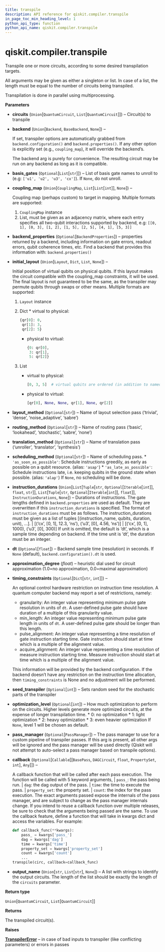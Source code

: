 ```yaml
---
title: transpile
description: API reference for qiskit.compiler.transpile
in_page_toc_min_heading_level: 1
python_api_type: function
python_api_name: qiskit.compiler.transpile
---
```


# qiskit.compiler.transpile

<Function id="qiskit.compiler.transpile" github="https://github.com/qiskit/qiskit/tree/stable/0.18/qiskit/compiler/transpiler.py" signature="transpile(circuits, backend=None, basis_gates=None, coupling_map=None, backend_properties=None, initial_layout=None, layout_method=None, routing_method=None, translation_method=None, scheduling_method=None, instruction_durations=None, dt=None, approximation_degree=None, timing_constraints=None, seed_transpiler=None, optimization_level=None, pass_manager=None, callback=None, output_name=None)">
  Transpile one or more circuits, according to some desired transpilation targets.

  All arguments may be given as either a singleton or list. In case of a list, the length must be equal to the number of circuits being transpiled.

  Transpilation is done in parallel using multiprocessing.

  **Parameters**

  *   **circuits** (`Union`\[`QuantumCircuit`, `List`\[`QuantumCircuit`]]) – Circuit(s) to transpile

  *   **backend** (`Union`\[`Backend`, `BaseBackend`, `None`]) –

      If set, transpiler options are automatically grabbed from `backend.configuration()` and `backend.properties()`. If any other option is explicitly set (e.g., `coupling_map`), it will override the backend’s.

        <Admonition title="Note" type="note">
          The backend arg is purely for convenience. The resulting circuit may be run on any backend as long as it is compatible.
        </Admonition>

  *   **basis\_gates** (`Optional`\[`List`\[`str`]]) – List of basis gate names to unroll to (e.g: `['u1', 'u2', 'u3', 'cx']`). If `None`, do not unroll.

  *   **coupling\_map** (`Union`\[`CouplingMap`, `List`\[`List`\[`int`]], `None`]) –

      Coupling map (perhaps custom) to target in mapping. Multiple formats are supported:

      1.  `CouplingMap` instance
      2.  List, must be given as an adjacency matrix, where each entry specifies all two-qubit interactions supported by backend, e.g: `[[0, 1], [0, 3], [1, 2], [1, 5], [2, 5], [4, 1], [5, 3]]`

  *   **backend\_properties** (`Optional`\[`BackendProperties`]) – properties returned by a backend, including information on gate errors, readout errors, qubit coherence times, etc. Find a backend that provides this information with: `backend.properties()`

  *   **initial\_layout** (`Union`\[`Layout`, `Dict`, `List`, `None`]) –

      Initial position of virtual qubits on physical qubits. If this layout makes the circuit compatible with the coupling\_map constraints, it will be used. The final layout is not guaranteed to be the same, as the transpiler may permute qubits through swaps or other means. Multiple formats are supported:

      1.  `Layout` instance

      2.  Dict \* virtual to physical:

          ```python
          {qr[0]: 0,
           qr[1]: 3,
           qr[2]: 5}
          ```

          *   physical to virtual:

              ```python
              {0: qr[0],
               3: qr[1],
               5: qr[2]}
              ```

      3.  List

          *   virtual to physical:

              ```python
              [0, 3, 5]  # virtual qubits are ordered (in addition to named)
              ```

          *   physical to virtual:

              ```python
              [qr[0], None, None, qr[1], None, qr[2]]
              ```

  *   **layout\_method** (`Optional`\[`str`]) – Name of layout selection pass (‘trivial’, ‘dense’, ‘noise\_adaptive’, ‘sabre’)

  *   **routing\_method** (`Optional`\[`str`]) – Name of routing pass (‘basic’, ‘lookahead’, ‘stochastic’, ‘sabre’, ‘none’)

  *   **translation\_method** (`Optional`\[`str`]) – Name of translation pass (‘unroller’, ‘translator’, ‘synthesis’)

  *   **scheduling\_method** (`Optional`\[`str`]) – Name of scheduling pass. \* `'as_soon_as_possible'`: Schedule instructions greedily, as early as possible on a qubit resource. (alias: `'asap'`) \* `'as_late_as_possible'`: Schedule instructions late, i.e. keeping qubits in the ground state when possible. (alias: `'alap'`) If `None`, no scheduling will be done.

  *   **instruction\_durations** (`Union`\[`List`\[`Tuple`\[`str`, `Optional`\[`Iterable`\[`int`]], `float`, `str`]], `List`\[`Tuple`\[`str`, `Optional`\[`Iterable`\[`int`]], `float`]], `InstructionDurations`, `None`]) – Durations of instructions. The gate lengths defined in `backend.properties` are used as default. They are overwritten if this `instruction_durations` is specified. The format of `instruction_durations` must be as follows. The instruction\_durations must be given as a list of tuples \[(instruction\_name, qubits, duration, unit), …]. | \[(‘cx’, \[0, 1], 12.3, ‘ns’), (‘u3’, \[0], 4.56, ‘ns’)] | \[(‘cx’, \[0, 1], 1000), (‘u3’, \[0], 300)] If unit is omitted, the default is ‘dt’, which is a sample time depending on backend. If the time unit is ‘dt’, the duration must be an integer.

  *   **dt** (`Optional`\[`float`]) – Backend sample time (resolution) in seconds. If `None` (default), `backend.configuration().dt` is used.

  *   **approximation\_degree** (*float*) – heuristic dial used for circuit approximation (1.0=no approximation, 0.0=maximal approximation)

  *   **timing\_constraints** (`Optional`\[`Dict`\[`str`, `int`]]) –

      An optional control hardware restriction on instruction time resolution. A quantum computer backend may report a set of restrictions, namely:

      *   granularity: An integer value representing minimum pulse gate resolution in units of `dt`. A user-defined pulse gate should have duration of a multiple of this granularity value.
      *   min\_length: An integer value representing minimum pulse gate length in units of `dt`. A user-defined pulse gate should be longer than this length.
      *   pulse\_alignment: An integer value representing a time resolution of gate instruction starting time. Gate instruction should start at time which is a multiple of the alignment value.
      *   acquire\_alignment: An integer value representing a time resolution of measure instruction starting time. Measure instruction should start at time which is a multiple of the alignment value.

      This information will be provided by the backend configuration. If the backend doesn’t have any restriction on the instruction time allocation, then `timing_constraints` is None and no adjustment will be performed.

  *   **seed\_transpiler** (`Optional`\[`int`]) – Sets random seed for the stochastic parts of the transpiler

  *   **optimization\_level** (`Optional`\[`int`]) – How much optimization to perform on the circuits. Higher levels generate more optimized circuits, at the expense of longer transpilation time. \* 0: no optimization \* 1: light optimization \* 2: heavy optimization \* 3: even heavier optimization If `None`, level 1 will be chosen as default.

  *   **pass\_manager** (`Optional`\[`PassManager`]) – The pass manager to use for a custom pipeline of transpiler passes. If this arg is present, all other args will be ignored and the pass manager will be used directly (Qiskit will not attempt to auto-select a pass manager based on transpile options).

  *   **callback** (`Optional`\[`Callable`\[\[`BasePass`, `DAGCircuit`, `float`, `PropertySet`, `int`], `Any`]]) –

      A callback function that will be called after each pass execution. The function will be called with 5 keyword arguments, | `pass_`: the pass being run. | `dag`: the dag output of the pass. | `time`: the time to execute the pass. | `property_set`: the property set. | `count`: the index for the pass execution. The exact arguments passed expose the internals of the pass manager, and are subject to change as the pass manager internals change. If you intend to reuse a callback function over multiple releases, be sure to check that the arguments being passed are the same. To use the callback feature, define a function that will take in kwargs dict and access the variables. For example:

      ```python
      def callback_func(**kwargs):
          pass_ = kwargs['pass_']
          dag = kwargs['dag']
          time = kwargs['time']
          property_set = kwargs['property_set']
          count = kwargs['count']
          ...
      transpile(circ, callback=callback_func)
      ```

  *   **output\_name** (`Union`\[`str`, `List`\[`str`], `None`]) – A list with strings to identify the output circuits. The length of the list should be exactly the length of the `circuits` parameter.

  **Return type**

  `Union`\[`QuantumCircuit`, `List`\[`QuantumCircuit`]]

  **Returns**

  The transpiled circuit(s).

  **Raises**

  [**TranspilerError**](qiskit.transpiler.TranspilerError "qiskit.transpiler.TranspilerError") – in case of bad inputs to transpiler (like conflicting parameters) or errors in passes
</Function>

